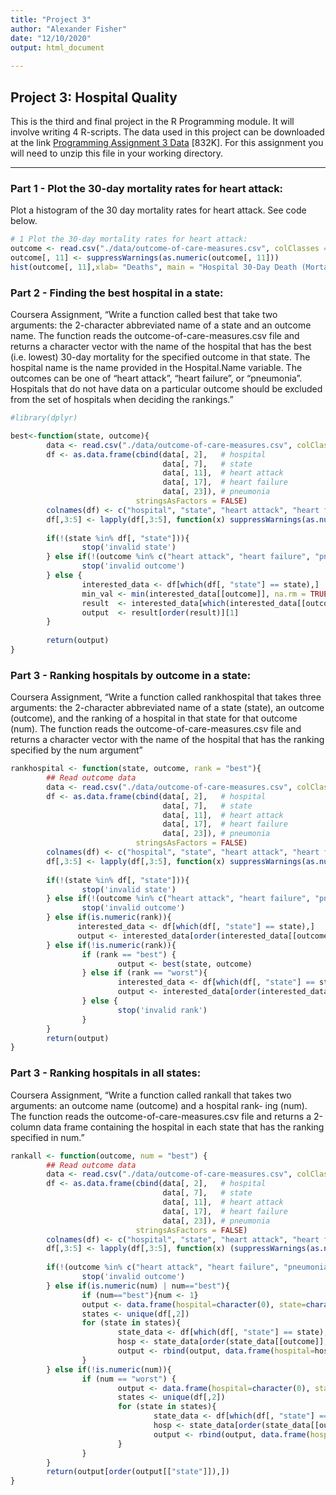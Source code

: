 ```yaml
---
title: "Project 3"
author: "Alexander Fisher"
date: "12/10/2020"
output: html_document
        
---
```


## Project 3: Hospital Quality

This is the third and final project in the R Programming module. It will involve writing 4 R-scripts. The data used in this project can be downloaded at the link [Programming Assignment 3  Data](https://d396qusza40orc.cloudfront.net/rprog%2Fdata%2FProgAssignment3-data.zip) [832K]. For this assignment you will need to unzip this file in your working directory.

<hr/>

### Part 1 - Plot the 30-day mortality rates for heart attack:

Plot a histogram of the 30 day mortality rates for heart attack. See code below. 

```r
# 1 Plot the 30-day mortality rates for heart attack:
outcome <- read.csv("./data/outcome-of-care-measures.csv", colClasses = "character")
outcome[, 11] <- suppressWarnings(as.numeric(outcome[, 11]))
hist(outcome[, 11],xlab= "Deaths", main = "Hospital 30-Day Death (Mortality) Rates from Heart Attack")
```

### Part 2 - Finding the best hospital in a state:

Coursera Assignment, "Write a function called best that take two arguments: the 2-character abbreviated name of a state and an outcome name. The function reads the outcome-of-care-measures.csv file and returns a character vector with the name of the hospital that has the best (i.e. lowest) 30-day mortality for the specified outcome in that state. The hospital name is the name provided in the Hospital.Name variable. The outcomes can be one of “heart attack”, “heart failure”, or “pneumonia”. Hospitals that do not have data on a particular outcome should be excluded from the set of hospitals when deciding the rankings."

```r
#library(dplyr)

best<-function(state, outcome){
        data <- read.csv("./data/outcome-of-care-measures.csv", colClasses = "character",header=TRUE)
        df <- as.data.frame(cbind(data[, 2],   # hospital
                                  data[, 7],   # state
                                  data[, 11],  # heart attack
                                  data[, 17],  # heart failure
                                  data[, 23]), # pneumonia
                            stringsAsFactors = FALSE)
        colnames(df) <- c("hospital", "state", "heart attack", "heart failure", "pneumonia")
        df[,3:5] <- lapply(df[,3:5], function(x) suppressWarnings(as.numeric(x)))
        
        if(!(state %in% df[, "state"])){
                stop('invalid state')
        } else if(!(outcome %in% c("heart attack", "heart failure", "pneumonia"))){
                stop('invalid outcome')
        } else {
                interested_data <- df[which(df[, "state"] == state),]
                min_val <- min(interested_data[[outcome]], na.rm = TRUE)
                result  <- interested_data[which(interested_data[[outcome]] == min_val),][,'hospital']
                output  <- result[order(result)][1]
        }
        
        return(output)
}
```

### Part 3 - Ranking hospitals by outcome in a state:

Coursera Assignment, "Write a function called rankhospital that takes three arguments: the 2-character abbreviated name of a state (state), an outcome (outcome), and the ranking of a hospital in that state for that outcome (num). The function reads the outcome-of-care-measures.csv file and returns a character vector with the name of the hospital that has the ranking specified by the num argument"

```r
rankhospital <- function(state, outcome, rank = "best"){
        ## Read outcome data
        data <- read.csv("./data/outcome-of-care-measures.csv", colClasses = "character",header=TRUE)
        df <- as.data.frame(cbind(data[, 2],   # hospital
                                  data[, 7],   # state
                                  data[, 11],  # heart attack
                                  data[, 17],  # heart failure
                                  data[, 23]), # pneumonia
                            stringsAsFactors = FALSE)
        colnames(df) <- c("hospital", "state", "heart attack", "heart failure", "pneumonia")
        df[,3:5] <- lapply(df[,3:5], function(x) suppressWarnings(as.numeric(x)))
        
        if(!(state %in% df[, "state"])){
                stop('invalid state')
        } else if(!(outcome %in% c("heart attack", "heart failure", "pneumonia"))){
                stop('invalid outcome')
        } else if(is.numeric(rank)){
               interested_data <- df[which(df[, "state"] == state),]
               output <- interested_data[order(interested_data[[outcome]],interested_data[["hospital"]]),][,"hospital"][rank]
        } else if(!is.numeric(rank)){
                if (rank == "best") {
                        output <- best(state, outcome)
                } else if (rank == "worst"){
                        interested_data <- df[which(df[, "state"] == state),]
                        output <- interested_data[order(interested_data[[outcome]],interested_data[["hospital"]], decreasing = TRUE),][,"hospital"][1]
                } else {
                        stop('invalid rank')
                }
        }
        return(output)
}
```

### Part 3 - Ranking hospitals in all states:

Coursera Assignment, "Write a function called rankall that takes two arguments: an outcome name (outcome) and a hospital rank- ing (num). The function reads the outcome-of-care-measures.csv file and returns a 2-column data frame containing the hospital in each state that has the ranking specified in num."

```r
rankall <- function(outcome, num = "best") {
        ## Read outcome data
        data <- read.csv("./data/outcome-of-care-measures.csv", colClasses = "character",header=TRUE)
        df <- as.data.frame(cbind(data[, 2],   # hospital
                                  data[, 7],   # state
                                  data[, 11],  # heart attack
                                  data[, 17],  # heart failure
                                  data[, 23]), # pneumonia
                            stringsAsFactors = FALSE)
        colnames(df) <- c("hospital", "state", "heart attack", "heart failure", "pneumonia")
        df[,3:5] <- lapply(df[,3:5], function(x) (suppressWarnings(as.numeric(x))))
        
        if(!(outcome %in% c("heart attack", "heart failure", "pneumonia"))){
                stop('invalid outcome')
        } else if(is.numeric(num) | num=="best"){
                if (num=="best"){num <- 1}
                output <- data.frame(hospital=character(0), state=character(0))
                states <- unique(df[,2])
                for (state in states){
                        state_data <- df[which(df[, "state"] == state),]
                        hosp <- state_data[order(state_data[[outcome]],state_data[["hospital"]]),][,"hospital"][num]
                        output <- rbind(output, data.frame(hospital=hosp, state=state))
                }
        } else if(!is.numeric(num)){
                if (num == "worst") {
                        output <- data.frame(hospital=character(0), state=character(0))
                        states <- unique(df[,2])
                        for (state in states){
                                state_data <- df[which(df[, "state"] == state),]
                                hosp <- state_data[order(state_data[[outcome]],state_data[["hospital"]],decreasing = TRUE),][,"hospital"][1]
                                output <- rbind(output, data.frame(hospital=hosp, state=state))
                        }
                }
        }
        return(output[order(output[["state"]]),])
}
```
